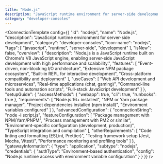 ```yaml
---
title: "Node.js"
description: "JavaScript runtime environment for server-side development"
category: "developer-consoles"
---
```



<ConnectionTemplate config={{
  "id": "nodejs",
  "name": "Node.js",
  "description": "JavaScript runtime environment for server-side development",
  "category": "developer-consoles",
  "icon-name": "nodejs",
  "tags": [
    "javascript",
    "runtime",
    "server-side",
    "development"
  ],
  "isNew": false,
  "overview": {
    "description": "Node.js is a JavaScript runtime built on Chrome's V8 JavaScript engine, enabling server-side JavaScript development with high performance and scalability.",
    "features": [
      "Event-driven, non-blocking I/O architecture",
      "Extensive NPM package ecosystem",
      "Built-in REPL for interactive development",
      "Cross-platform compatibility and deployment"
    ],
    "useCases": [
      "Web API development and microservices",
      "Real-time applications (chat, gaming)",
      "Command-line tools and automation scripts",
      "Full-stack JavaScript development"
    ]
  },
  "setupGuide": {
    "accessMethods": {
      "webapp": true,
      "cli": true,
      "runbooks": true
    },
    "requirements": [
      "Node.js 16+ installed",
      "NPM or Yarn package manager",
      "Project dependencies installed (npm install)",
      "Environment variables configured"
    ]
  },
  "advancedConfiguration": {
    "connectionString": "node -i script.js",
    "featureConfiguration": [
      "Package management with NPM/Yarn/PNPM",
      "Process management with PM2 or similar",
      "Environment-specific configuration (development, production)",
      "TypeScript integration and compilation"
    ],
    "otherRequirements": [
      "Code linting and formatting (ESLint, Prettier)",
      "Testing framework setup (Jest, Mocha, Vitest)",
      "Performance monitoring and profiling tools"
    ]
  },
  "gatewayInformation": {
    "type": "application",
    "subtype": "nodejs",
    "credentials": {
      "authType": "Environment-based authentication",
      "config": "Node.js runtime access with environment variable configuration"
    }
  }
}} />
